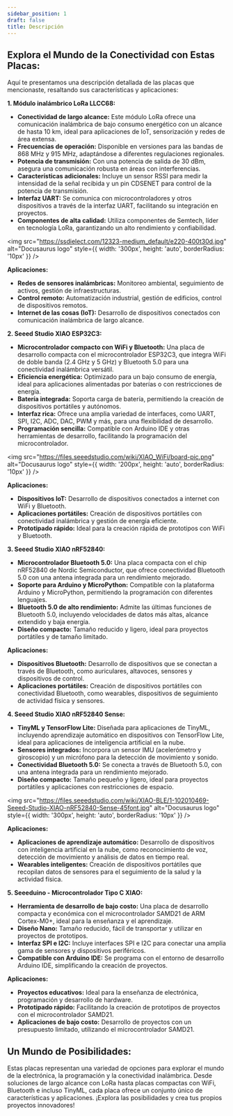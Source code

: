 ```yaml
---
sidebar_position: 1
draft: false
title: Descripción
---
```


##  Explora el Mundo de la Conectividad con Estas Placas:

Aquí te presentamos una descripción detallada de las placas que mencionaste, resaltando sus características y aplicaciones:

**1. Módulo inalámbrico LoRa LLCC68:**

* **Conectividad de largo alcance:** Este módulo LoRa ofrece una comunicación inalámbrica de bajo consumo energético con un alcance de hasta 10 km, ideal para aplicaciones de IoT, sensorización y redes de área extensa.
* **Frecuencias de operación:** Disponible en versiones para las bandas de 868 MHz y 915 MHz, adaptándose a diferentes regulaciones regionales.
* **Potencia de transmisión:**  Con una potencia de salida de 30 dBm, asegura una comunicación robusta en áreas con interferencias.
* **Características adicionales:**  Incluye un sensor RSSI para medir la intensidad de la señal recibida y un pin CDSENET para control de la potencia de transmisión.
* **Interfaz UART:**  Se comunica con microcontroladores y otros dispositivos a través de la interfaz UART, facilitando su integración en proyectos.
* **Componentes de alta calidad:**  Utiliza componentes de Semtech, líder en tecnología LoRa, garantizando un alto rendimiento y confiabilidad.

<img 
  src="https://ssdielect.com/12323-medium_default/e220-400t30d.jpg" 
  alt="Docusaurus logo" 
  style={{
    width: '300px',
    height: 'auto',
    borderRadius: '10px'
  }}
/>


**Aplicaciones:**

* **Redes de sensores inalámbricas:**  Monitoreo ambiental, seguimiento de activos, gestión de infraestructuras.
* **Control remoto:**  Automatización industrial, gestión de edificios, control de dispositivos remotos.
* **Internet de las cosas (IoT):**  Desarrollo de dispositivos conectados con comunicación inalámbrica de largo alcance.

**2. Seeed Studio XIAO ESP32C3:**

* **Microcontrolador compacto con WiFi y Bluetooth:**  Una placa de desarrollo compacta con el microcontrolador ESP32C3, que integra WiFi de doble banda (2.4 GHz y 5 GHz) y Bluetooth 5.0 para una conectividad inalámbrica versátil.
* **Eficiencia energética:**  Optimizado para un bajo consumo de energía, ideal para aplicaciones alimentadas por baterías o con restricciones de energía.
* **Batería integrada:**  Soporta carga de batería, permitiendo la creación de dispositivos portátiles y autónomos.
* **Interfaz rica:**  Ofrece una amplia variedad de interfaces, como UART, SPI, I2C, ADC, DAC, PWM y más, para una flexibilidad de desarrollo.
* **Programación sencilla:**  Compatible con Arduino IDE y otras herramientas de desarrollo, facilitando la programación del microcontrolador.

<img 
  src="https://files.seeedstudio.com/wiki/XIAO_WiFi/board-pic.png" 
  alt="Docusaurus logo" 
  style={{
    width: '200px',
    height: 'auto',
    borderRadius: '10px'
  }}
/>

**Aplicaciones:**

* **Dispositivos IoT:**  Desarrollo de dispositivos conectados a internet con WiFi y Bluetooth.
* **Aplicaciones portátiles:**  Creación de dispositivos portátiles con conectividad inalámbrica y gestión de energía eficiente.
* **Prototipado rápido:**  Ideal para la creación rápida de prototipos con WiFi y Bluetooth.

**3. Seeed Studio XIAO nRF52840:**

* **Microcontrolador Bluetooth 5.0:**  Una placa compacta con el chip nRF52840 de Nordic Semiconductor, que ofrece conectividad Bluetooth 5.0 con una antena integrada para un rendimiento mejorado.
* **Soporte para Arduino y MicroPython:**  Compatible con la plataforma Arduino y MicroPython, permitiendo la programación con diferentes lenguajes.
* **Bluetooth 5.0 de alto rendimiento:**  Admite las últimas funciones de Bluetooth 5.0, incluyendo velocidades de datos más altas, alcance extendido y baja energía.
* **Diseño compacto:**  Tamaño reducido y ligero, ideal para proyectos portátiles y de tamaño limitado.


**Aplicaciones:**

* **Dispositivos Bluetooth:**  Desarrollo de dispositivos que se conectan a través de Bluetooth, como auriculares, altavoces, sensores y dispositivos de control.
* **Aplicaciones portátiles:**  Creación de dispositivos portátiles con conectividad Bluetooth, como wearables, dispositivos de seguimiento de actividad física y sensores.

**4. Seeed Studio XIAO nRF52840 Sense:**

* **TinyML y TensorFlow Lite:**  Diseñada para aplicaciones de TinyML, incluyendo aprendizaje automático en dispositivos con TensorFlow Lite, ideal para aplicaciones de inteligencia artificial en la nube.
* **Sensores integrados:**  Incorpora un sensor IMU (acelerómetro y giroscopio) y un micrófono para la detección de movimiento y sonido.
* **Conectividad Bluetooth 5.0:**  Se conecta a través de Bluetooth 5.0, con una antena integrada para un rendimiento mejorado.
* **Diseño compacto:**  Tamaño pequeño y ligero, ideal para proyectos portátiles y aplicaciones con restricciones de espacio.

<img 
  src="https://files.seeedstudio.com/wiki/XIAO-BLE/1-102010469-Seeed-Studio-XIAO-nRF52840-Sense-45font.jpg" 
  alt="Docusaurus logo" 
  style={{
    width: '300px',
    height: 'auto',
    borderRadius: '10px'
  }}
/>

**Aplicaciones:**

* **Aplicaciones de aprendizaje automático:**  Desarrollo de dispositivos con inteligencia artificial en la nube, como reconocimiento de voz, detección de movimiento y análisis de datos en tiempo real.
* **Wearables inteligentes:**  Creación de dispositivos portátiles que recopilan datos de sensores para el seguimiento de la salud y la actividad física.

**5. Seeeduino - Microcontrolador Tipo C XIAO:**

* **Herramienta de desarrollo de bajo costo:**  Una placa de desarrollo compacta y económica con el microcontrolador SAMD21 de ARM Cortex-M0+, ideal para la enseñanza y el aprendizaje.
* **Diseño Nano:**  Tamaño reducido, fácil de transportar y utilizar en proyectos de prototipos.
* **Interfaz SPI e I2C:**  Incluye interfaces SPI e I2C para conectar una amplia gama de sensores y dispositivos periféricos.
* **Compatible con Arduino IDE:**  Se programa con el entorno de desarrollo Arduino IDE, simplificando la creación de proyectos.

**Aplicaciones:**

* **Proyectos educativos:**  Ideal para la enseñanza de electrónica, programación y desarrollo de hardware.
* **Prototipado rápido:**  Facilitando la creación de prototipos de proyectos con el microcontrolador SAMD21.
* **Aplicaciones de bajo costo:**  Desarrollo de proyectos con un presupuesto limitado, utilizando el microcontrolador SAMD21.

## Un Mundo de Posibilidades:

Estas placas representan una variedad de opciones para explorar el mundo de la electrónica, la programación y la conectividad inalámbrica. Desde soluciones de largo alcance con LoRa hasta placas compactas con WiFi, Bluetooth e incluso TinyML, cada placa ofrece un conjunto único de características y aplicaciones. ¡Explora las posibilidades y crea tus propios proyectos innovadores!
